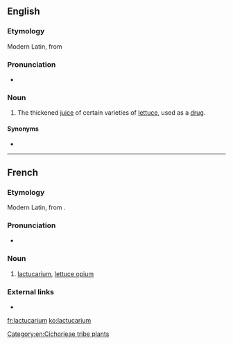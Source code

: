 ==English==

===Etymology===
Modern Latin, from {{etyl|la|en}} {{m|la|lactūca||lettuce}}

===Pronunciation===
* {{IPA|/læktjuːˈkɛəɹɪəm/|lang=en}}

===Noun===
{{en-noun|-}}

# The thickened [[juice]] of certain varieties of [[lettuce]], used as a [[drug]].

====Synonyms====
* {{l|en|lettuce opium}}

----

==French==

===Etymology===
Modern Latin, from {{etyl|la|fr}} {{m|la|lactūca||lettuce}}.

===Pronunciation===
* {{IPA|/laktykaʁjɔm/|lang=fr}}

===Noun===
{{fr-noun|m|-}}

# [[#English|lactucarium]], [[lettuce opium]]

===External links===
* {{R:TLFi}}

[[Category:en:Cichorieae tribe plants]]

[[fr:lactucarium]]
[[ko:lactucarium]]